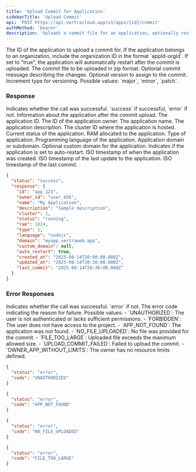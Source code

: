 ```yaml
---
title: 'Upload Commit for Application'
sidebarTitle: 'Upload Commit'
api: 'POST https://api.vertracloud.app/v1/apps/{id}/commit'
authMethod: 'bearer'
description: 'Uploads a commit file for an application, optionally restarting the app and managing versions.'
---
```


<ParamField path="id" type="string" required>
  The ID of the application to upload a commit for. If the application belongs to an organization, include the organization ID in the format `appId-orgId`.
</ParamField>

<ParamField query="restart" type="string" required={false}>
  If set to "true", the application will automatically restart after the commit is uploaded.
</ParamField>

<ParamField body="file" type="file" required>
  The commit file to be uploaded in zip format.
</ParamField>

<ParamField body="message" type="string" required={false}>
  Optional commit message describing the changes.
</ParamField>

<ParamField body="version" type="string" required={false}>
  Optional version to assign to the commit.
</ParamField>

<ParamField body="version_increment" type="string" required={false}>
  Increment type for versioning. Possible values: `major`, `minor`, `patch`.
</ParamField>

### Response

<ResponseField name="status" type="string">
  Indicates whether the call was successful. `success` if successful, `error` if not.
</ResponseField>

<ResponseField name="response" type="object">
  Information about the application after the commit upload.

  <Expandable title="Toggle object">

  <ResponseField name="id" type="string">
    The application ID.
  </ResponseField>

  <ResponseField name="owner_id" type="string">
    The ID of the application owner.
  </ResponseField>

  <ResponseField name="name" type="string">
    The application name.
  </ResponseField>

  <ResponseField name="description" type="string">
    The application description.
  </ResponseField>

  <ResponseField name="cluster" type="integer">
    The cluster ID where the application is hosted.
  </ResponseField>

  <ResponseField name="status" type="string">
    Current status of the application.
  </ResponseField>

  <ResponseField name="ram" type="number">
    RAM allocated to the application.
  </ResponseField>

  <ResponseField name="type" type="number">
    Type of application.
  </ResponseField>

  <ResponseField name="language" type="string">
    Programming language of the application.
  </ResponseField>

  <ResponseField name="domain" type="string">
    Application domain or subdomain.
  </ResponseField>

  <ResponseField name="custom_domain" type="string">
    Optional custom domain for the application.
  </ResponseField>

  <ResponseField name="auto_restart" type="boolean">
    Indicates if the application is set to auto-restart.
  </ResponseField>

  <ResponseField name="created_at" type="string">
    ISO timestamp of when the application was created.
  </ResponseField>

  <ResponseField name="updated_at" type="string">
    ISO timestamp of the last update to the application.
  </ResponseField>

  <ResponseField name="last_commit" type="string">
    ISO timestamp of the last commit.
  </ResponseField>

  </Expandable>
</ResponseField>

<ResponseExample>

```json Response
{
  "status": "success",
  "response": {
    "id": "app_123",
    "owner_id": "user_456",
    "name": "My Application",
    "description": "Sample description",
    "cluster": 1,
    "status": "running",
    "ram": 1024,
    "type": 1,
    "language": "nodejs",
    "domain": "myapp.vertraweb.app",
    "custom_domain": null,
    "auto_restart": true,
    "created_at": "2025-08-14T20:00:00.000Z",
    "updated_at": "2025-08-14T20:30:00.000Z",
    "last_commit": "2025-08-14T20:30:00.000Z"
  }
}
```
</ResponseExample>

### Error Responses

<ResponseField name="status" type="string">
  Indicates whether the call was successful. `error` if not.
</ResponseField>

<ResponseField name="code" type="string">
  The error code indicating the reason for failure. Possible values:
  - `UNAUTHORIZED`: The user is not authenticated or lacks sufficient permissions.
  - `FORBIDDEN`: The user does not have access to the project.
  - `APP_NOT_FOUND`: The application was not found.
  - `NO_FILE_UPLOADED`: No file was provided for the commit.
  - `FILE_TOO_LARGE`: Uploaded file exceeds the maximum allowed size.
  - `UPLOAD_COMMIT_FAILED`: Failed to upload the commit.
  - `OWNER_APP_WITHOUT_LIMITS`: The owner has no resource limits defined.
</ResponseField>

<ResponseExample>

```json Error Response (403)
{
  "status": "error",
  "code": "UNAUTHORIZED"
}
```

```json Error Response (404)
{
  "status": "error",
  "code": "APP_NOT_FOUND"
}
```

```json Error Response (400)
{
  "status": "error",
  "code": "NO_FILE_UPLOADED"
}
```

```json Error Response (400)
{
  "status": "error",
  "code": "FILE_TOO_LARGE"
}
```
</ResponseExample>
